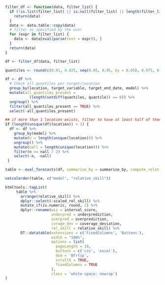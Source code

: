 ```r
filter_df <- function(data, filter_list) {
  if (!is.list(filter_list) || is.null(filter_list) || length(filter_list) == 0) {
    return(data)
  }
  data <- data.table::copy(data)
  # filter as specified by the user
  for (expr in filter_list) {
    data <- data[eval(parse(text = expr)), ]
  }
  return(data)
}
```

```r
df <- filter_df(data, filter_list)

quantiles <- round(c(0.01, 0.025, seq(0.05, 0.95, by = 0.05), 0.975, 0.99), 3)

df <- df %>%
  # Check all quantiles per target/location
  group_by(location, target_variable, target_end_date, model) %>%
  mutate(all_quantiles_present =
           (length(setdiff(quantiles, quantile)) == 0)) %>%
  ungroup() %>%
  filter(all_quantiles_present == TRUE) %>%
  select(-all_quantiles_present)

## if more than 1 location exists, filter to have at least half of them
if (length(unique(df$location)) > 1) {
  df <- df %>%
    group_by(model) %>%
    mutate(n = length(unique(location))) %>%
    ungroup() %>%
    mutate(nall = length(unique(location))) %>%
    filter(n >= nall / 2) %>%
    select(-n, -nall)
 }

table <- eval_forecasts(df, summarise_by = summarise_by, compute_relative_skill = TRUE)

setcolorder(table, c("model", "relative_skill"))

htmltools::tagList(
     table %>%
       arrange(relative_skill) %>%
       dplyr::select(-scaled_rel_skill) %>%
       mutate_if(is.numeric, round, 2) %>%
       dplyr::rename(wis = interval_score,
                     underpred = underprediction,
                     overpred = overprediction,
                     cvrage_dev = coverage_deviation,
                     rel_skill = relative_skill) %>%
       DT::datatable(extensions = c('FixedColumns', 'Buttons'),
                     width = "100%",
                     options = list(
                       pageLength = 10,
                       buttons = c('csv', 'excel'),
                       dom = 'Bfrtip',
                       scrollX = TRUE,
                       fixedColumns = TRUE
                     ), 
                     class = 'white-space: nowrap')
)
```



